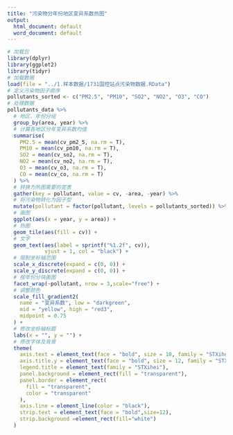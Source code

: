```yaml
---
title: "污染物分年份地区变异系数热图"
output:
  html_document: default
  word_document: default
---
```


```r
# 加载包
library(dplyr)
library(ggplot2)
library(tidyr)
# 加载数据
load(file = "../1.样本数据/1731国控站点污染物数据.RData")
# 定义污染物因子顺序
pollutants_sorted <- c("PM2.5", "PM10", "SO2", "NO2", "O3", "CO")
# 处理数据
pollutants_data %>%
  # 地区、年份分组
  group_by(area, year) %>%
  # 计算各地区分年变异系数均值
  summarise(
    PM2.5 = mean(cv_pm2_5, na.rm = T),
    PM10 = mean(cv_pm10, na.rm = T),
    SO2 = mean(cv_so2, na.rm = T),
    NO2 = mean(cv_no2, na.rm = T),
    O3 = mean(cv_o3, na.rm = T),
    CO = mean(cv_co, na.rm = T)
  ) %>%
  # 转换为热图需要的宽表
  gather(key = pollutant, value = cv, -area, -year) %>%
  # 将污染物转化为因子型
  mutate(pollutant = factor(pollutant, levels = pollutants_sorted)) %>%
  # 画图
  ggplot(aes(x = year, y = area)) +
  # 热图
  geom_tile(aes(fill = cv)) +
  # 文字
  geom_text(aes(label = sprintf("%1.2f", cv)),
            vjust = 1, col = "black") +
  # 限制坐标轴范围
  scale_x_discrete(expand = c(0, 0)) +
  scale_y_discrete(expand = c(0, 0)) +
  # 按年份分块画图
  facet_wrap(~pollutant, nrow = 3,scale="free") +
  # 调整颜色
  scale_fill_gradient2(
    name = "变异系数", low = "darkgreen",
    mid = "yellow", high = "red3",
    midpoint = 0.75
  ) +
  # 修改坐标轴标题
  labs(x = "", y = "") +
  # 修改字体及背景
  theme(
    axis.text = element_text(face = "bold", size = 10, family = "STXihei"),
    axis.title.y = element_text(face = "bold", size = 12, family = "STXihei"),
    legend.title = element_text(family = "STXihei"),
    panel.background = element_rect(fill = "transparent"),
    panel.border = element_rect(
      fill = "transparent",
      color = "transparent"
    ),
    axis.line = element_line(color = "black"),
    strip.text = element_text(face = "bold",size=12),
    strip.background =element_rect(fill="white")
  )
```
